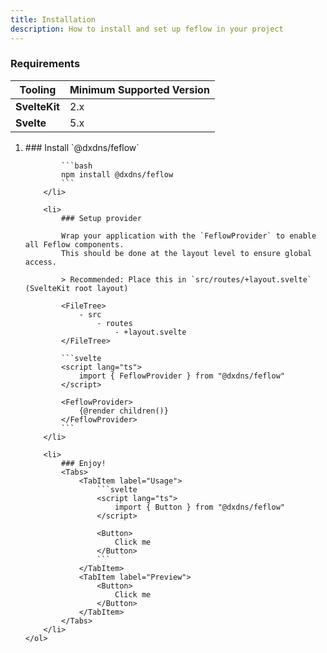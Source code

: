 ```yaml
---
title: Installation
description: How to install and set up feflow in your project
---
```



### Requirements

| Tooling       | Minimum Supported Version |
| ------------- | ------------------------- |
| **SvelteKit** | 2.x                       |
| **Svelte**    | 5.x                       |

<Steps>
    <ol>
        <li>
            ### Install `@dxdns/feflow`

            ```bash
            npm install @dxdns/feflow
            ```
        </li>

        <li>
            ### Setup provider

            Wrap your application with the `FeflowProvider` to enable all Feflow components.
            This should be done at the layout level to ensure global access.

            > Recommended: Place this in `src/routes/+layout.svelte` (SvelteKit root layout)

            <FileTree>
                - src
                    - routes
                        - +layout.svelte
            </FileTree>

            ```svelte
            <script lang="ts">
                import { FeflowProvider } from "@dxdns/feflow"
            </script>

            <FeflowProvider>
                {@render children()}
            </FeflowProvider>
            ```
        </li>

        <li>
            ### Enjoy!
            <Tabs>
                <TabItem label="Usage">
                    ```svelte
                    <script lang="ts">
                        import { Button } from "@dxdns/feflow"
                    </script>

                    <Button>
                        Click me
                    </Button>
                    ```
                </TabItem>
                <TabItem label="Preview">
                    <Button>
                        Click me
                    </Button>
                </TabItem>
            </Tabs>
        </li>
    </ol>

</Steps>
